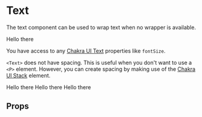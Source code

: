 
<Meta title="Components/Text" component={Text} decorators={[ThemeDecorator]} />

# Text

The text component can be used to wrap text when no wrapper is available.

<Preview>
  <Story name="Text">
    <Text>Hello there</Text>
  </Story>
</Preview>

You have access to any [Chakra UI Text](https://chakra-ui.com/text) properties like `fontSize`.

`<Text>` does not have spacing. This is useful when you don't want to use a `<P>` element. However, you can create spacing by making use of the [Chakra UI Stack](https://chakra-ui.com/stack) element.

<Preview>
  <Story name="Font Size">
    <Stack spacing="4">
      <Text fontSize="sm">Hello there</Text>
      <Text fontSize="2xl">Hello there</Text>
      <Text fontSize="4xl">Hello there</Text>
    </Stack>
  </Story>
</Preview>

## Props

<Props of={Text} />
